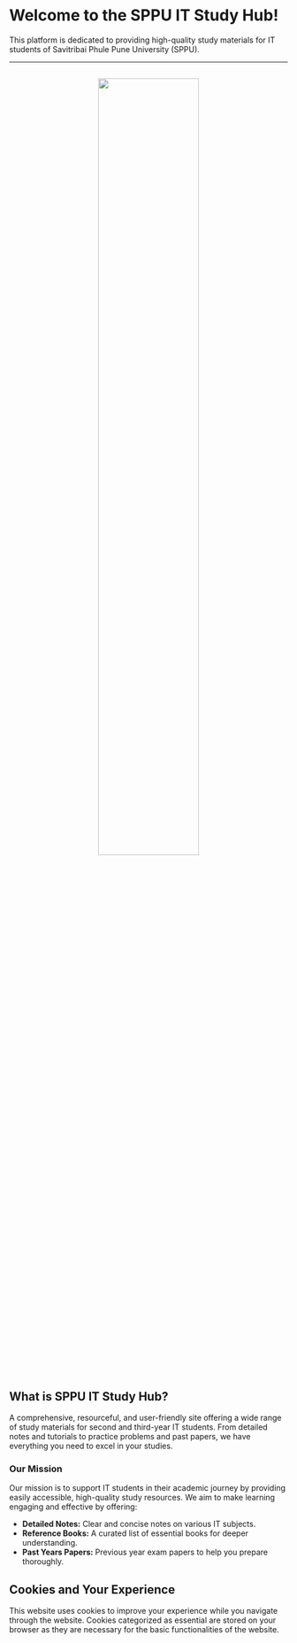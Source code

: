 # Welcome to the SPPU IT Study Hub!

This platform is dedicated to providing high-quality study materials for IT
students of Savitribai Phule Pune University (SPPU).

---

## <p align='center'><img width="60%" src="https://www.parthsali.me/meme1.png"></img></p>

## What is SPPU IT Study Hub?

A comprehensive, resourceful, and user-friendly site offering a wide range of
study materials for second and third-year IT students. From detailed notes and
tutorials to practice problems and past papers, we have everything you need to
excel in your studies.

### Our Mission

Our mission is to support IT students in their academic journey by providing easily accessible, high-quality study resources. We aim to make learning engaging and effective by offering:

- **Detailed Notes:** Clear and concise notes on various IT subjects.
- **Reference Books:** A curated list of essential books for deeper understanding.
- **Past Years Papers:** Previous year exam papers to help you prepare thoroughly.

## Cookies and Your Experience

This website uses cookies to improve your experience while you navigate
through the website. Cookies categorized as essential are stored on your
browser as they are necessary for the basic functionalities of the website.
